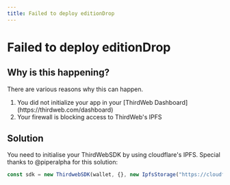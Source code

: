 ```yaml
---
title: Failed to deploy editionDrop
---
```


# Failed to deploy editionDrop

## Why is this happening?

<span>
  There are various reasons why this can happen.
</span>

<ol>
    <li>You did not initialize your app in your [ThirdWeb Dashboard](https://thirdweb.com/dashboard)</li>
    <li>Your firewall is blocking access to ThirdWeb's IPFS</li>
</ol>

## Solution
You need to initialise your ThirdWebSDK by using cloudflare's IPFS. Special thanks to @piperalpha for this solution:

```js
const sdk = new ThirdwebSDK(wallet, {}, new IpfsStorage("https://cloudflare-ipfs.com/ipfs/"));
```